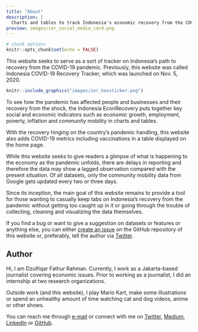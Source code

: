 ```yaml
---
title: "About"
description: |
  Charts and tables to track Indonesia's economic recovery from the COVID-19 pandemic
preview: images/ier_social_media_card.png
---
```


```r
# chunk options
knitr::opts_chunk$set(echo = FALSE)
```

This website seeks to serve as a sort of tracker on Indonesia’s path to recovery from the COVID-19 pandemic. Previously, this website was called Indonesia COVID-19 Recovery Tracker, which was launched on Nov. 5, 2020.

<aside>
```r
knitr::include_graphics("images/ier_hexsticker.png")
```
</aside>

To see how the pandemic has affected people and businesses and their recovery from the shock, the Indonesia EconRecovery puts together key social and economic indicators such as economic growth, employment, poverty, inflation and community mobility in charts and tables. 

With the recovery hinging on the country’s pandemic handling, this website also adds COVID-19 metrics including vaccinations in a table displayed on the home page.

While this website seeks to give readers a glimpse of what is happening to the economy as the pandemic unfolds, there are delays in reporting and therefore the data may show a lagged observation compared with the present situation. Of all datasets, only the community mobility data from Google gets updated every two or three days.

Since its inception, the main goal of this website remains to provide a tool for those wanting to casually keep tabs on Indonesia’s recovery from the pandemic without getting too caught up in it  or going through the trouble of collecting, cleaning and visualizing the data themselves.

If you find a bug or want to give a suggestion on datasets or features or anything else, you can either [create an issue](https://github.com/dzulfiqarfr/indonesia-recovery-tracker/issues) on the GitHub repository of this website or, preferably, tell the author via [Twitter](https://twitter.com/dzulfiqarfr).


## Author

Hi, I am Dzulfiqar Fathur Rahman. Currently, I work as a Jakarta-based journalist covering economic issues. Prior to working as a journalist, I did an internship at two research organizations.

Outside work (and this website), I play Mario Kart, make some illustrations or spend an unhealthy amount of time watching cat and dog videos, anime or other shows.

You can reach me through [e-mail](mailto:frdzulfiqar@gmail.com) or connect with me on [Twitter](https://twitter.com/dzulfiqarfr), [Medium](https://medium.com/@DzulfiqarFR), [LinkedIn](https://www.linkedin.com/in/dzulfiqarfr/) or [GitHub](https://github.com/dzulfiqarfr).